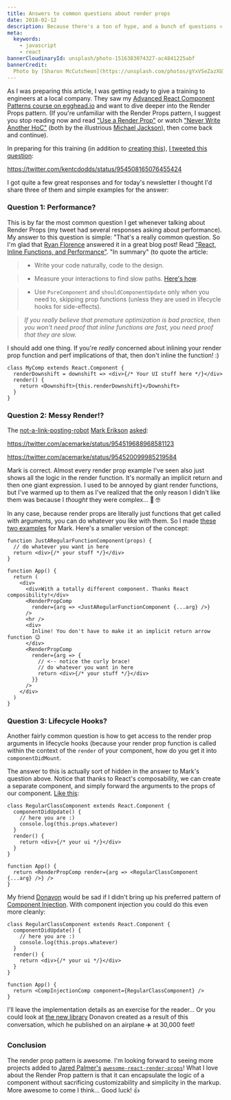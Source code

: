 ```yaml
---
title: Answers to common questions about render props
date: 2018-02-12
description: Because there's a ton of hype, and a bunch of questions ⚛️
meta:
  keywords:
    - javascript
    - react
bannerCloudinaryId: unsplash/photo-1516383074327-ac4841225abf
bannerCredit:
  Photo by [Sharon McCutcheon](https://unsplash.com/photos/gYxVSeZazXU)
---
```


As I was preparing this article, I was getting ready to give a training to
engineers at a local company. They saw my
[Advanced React Component Patterns course on egghead.io](http://kcd.im/advanced-react)
and want to dive deeper into the Render Props pattern. (If you're unfamiliar
with the Render Props pattern, I suggest you stop reading now and read
["Use a Render Prop"](https://cdb.reacttraining.com/use-a-render-prop-50de598f11ce)
or watch ["Never Write Another HoC"](https://youtu.be/BcVAq3YFiuc) (both by the
illustrious [Michael Jackson](https://twitter.com/mjackson)), then come back and
continue).

In preparing for this training (in addition to
[creating this](https://codesandbox.io/s/k2krnxml7r)),
[I tweeted this question](https://twitter.com/kentcdodds/status/954508165076455424):

https://twitter.com/kentcdodds/status/954508165076455424

I got quite a few great responses and for today's newsletter I thought I'd share
three of them and simple examples for the answer:

### Question 1: Performance?

This is by far the most common question I get whenever talking about Render
Props (my tweet had several responses asking about performance). My answer to
this question is simple: "That's a really common question. So I'm glad that
[Ryan Florence](https://twitter.com/ryanflorence) answered it in a great blog
post! Read
["React, Inline Functions, and Performance"](https://cdb.reacttraining.com/react-inline-functions-and-performance-bdff784f5578).
"In summary" (to quote the article:

> - Write your code naturally, code to the design.

> - Measure your interactions to find slow paths.
>   [Here's how](https://reactjs.org/blog/2016/11/16/react-v15.4.0.html#profiling-components-with-chrome-timeline).

> - Use `PureComponent` and `shouldComponentUpdate` only when you need to,
>   skipping prop functions (unless they are used in lifecycle hooks for
>   side-effects).

> _If you really believe that premature optimization is bad practice, then you
> won't need proof that inline functions are fast, you need proof that they are
> slow._

I should add one thing. If you're _really_ concerned about inlining your render
prop function and perf implications of that, then don't inline the function! :)

```tsx
class MyComp extends React.Component {
  renderDownshift = downshift => <div>{/* Your UI stuff here */}</div>
  render() {
    return <Downshift>{this.renderDownshift}</Downshift>
  }
}
```

### Question 2: Messy Render!?

The
[not-a-link-posting-robot](https://twitter.com/acemarke/status/872207875812098048)
[Mark Erikson](https://twitter.com/acemarke)
[asked](https://twitter.com/acemarke/status/954519688968581123):

https://twitter.com/acemarke/status/954519688968581123

https://twitter.com/acemarke/status/954520099985219584

Mark is correct. Almost every render prop example I've seen also just shows all
the logic in the render function. It's normally an implicit return and then one
giant expression. I used to be annoyed by giant render functions, but I've
warmed up to them as I've realized that the only reason I didn't like them was
because I _thought_ they were complex... 🤔 🤓

In any case, because render props are literally just functions that get called
with arguments, you can do whatever you like with them. So I made
[these two examples](https://codesandbox.io/s/ry4qwpnzqp) for Mark. Here's a
smaller version of the concept:

```tsx
function JustARegularFunctionComponent(props) {
  // do whatever you want in here
  return <div>{/* your stuff */}</div>
}

function App() {
  return (
    <div>
      <div>With a totally different component. Thanks React composibility!</div>
      <RenderPropComp
        render={arg => <JustARegularFunctionComponent {...arg} />}
      />
      <hr />
      <div>
        Inline! You don't have to make it an implicit return arrow function 😉
      </div>
      <RenderPropComp
        render={arg => {
          // <-- notice the curly brace!
          // do whatever you want in here
          return <div>{/* your stuff */}</div>
        }}
      />
    </div>
  )
}
```

### Question 3: Lifecycle Hooks?

Another fairly common question is how to get access to the render prop arguments
in lifecycle hooks (because your render prop function is called within the
context of the `render` of your component, how do you get it into
`componentDidMount`.

The answer to this is actually sort of hidden in the answer to Mark's question
above. Notice that thanks to React's composability, we can create a separate
component, and simply forward the arguments to the props of our component.
[Like this](https://codesandbox.io/s/6437r9qqk):

```tsx
class RegularClassComponent extends React.Component {
  componentDidUpdate() {
    // here you are :)
    console.log(this.props.whatever)
  }
  render() {
    return <div>{/* your ui */}</div>
  }
}

function App() {
  return <RenderPropComp render={arg => <RegularClassComponent {...arg} />} />
}
```

My friend [Donavon](https://twitter.com/donavon) would be sad if I didn't bring
up his preferred pattern of
[Component Injection](http://americanexpress.io/faccs-are-an-antipattern). With
component injection you could do this even more cleanly:

```tsx
class RegularClassComponent extends React.Component {
  componentDidUpdate() {
    // here you are :)
    console.log(this.props.whatever)
  }
  render() {
    return <div>{/* your ui */}</div>
  }
}

function App() {
  return <CompInjectionComp component={RegularClassComponent} />
}
```

I'll leave the implementation details as an exercise for the reader... Or you
could look at [the new library](http://npm.im/render-props) Donavon created as a
result of this conversation, which he published on an airplane ✈️ at 30,000
feet!

### Conclusion

The render prop pattern is awesome. I'm looking forward to seeing more projects
added to [Jared Palmer's](https://twitter.com/jaredpalmer)
[`awesome-react-render-props`](https://github.com/jaredpalmer/awesome-react-render-props)!
What I love about the Render Prop pattern is that it can encapsulate the logic
of a component without sacrificing customizability and simplicity in the markup.
More awesome to come I think... Good luck! 👍
